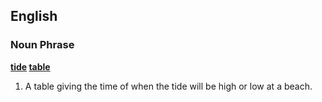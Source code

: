 ==English==

===Noun Phrase===

'''[[tide]] [[table]]'''

# A table giving the time of when the tide will be high or low at a beach.